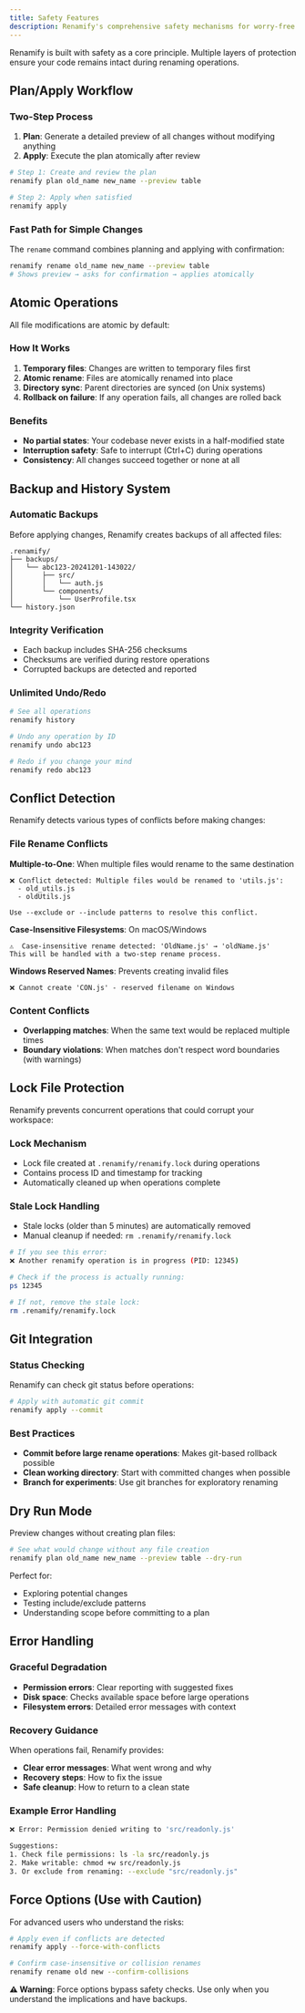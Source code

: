 ```yaml
---
title: Safety Features
description: Renamify's comprehensive safety mechanisms for worry-free renaming
---
```


Renamify is built with safety as a core principle. Multiple layers of protection
ensure your code remains intact during renaming operations.

## Plan/Apply Workflow

### Two-Step Process

1. **Plan**: Generate a detailed preview of all changes without modifying
   anything
2. **Apply**: Execute the plan atomically after review

```bash
# Step 1: Create and review the plan
renamify plan old_name new_name --preview table

# Step 2: Apply when satisfied
renamify apply
```

### Fast Path for Simple Changes

The `rename` command combines planning and applying with confirmation:

```bash
renamify rename old_name new_name --preview table
# Shows preview → asks for confirmation → applies atomically
```

## Atomic Operations

All file modifications are atomic by default:

### How It Works

1. **Temporary files**: Changes are written to temporary files first
2. **Atomic rename**: Files are atomically renamed into place
3. **Directory sync**: Parent directories are synced (on Unix systems)
4. **Rollback on failure**: If any operation fails, all changes are rolled back

### Benefits

- **No partial states**: Your codebase never exists in a half-modified state
- **Interruption safety**: Safe to interrupt (Ctrl+C) during operations
- **Consistency**: All changes succeed together or none at all

## Backup and History System

### Automatic Backups

Before applying changes, Renamify creates backups of all affected files:

```
.renamify/
├── backups/
│   └── abc123-20241201-143022/
│       ├── src/
│       │   └── auth.js
│       └── components/
│           └── UserProfile.tsx
└── history.json
```

### Integrity Verification

- Each backup includes SHA-256 checksums
- Checksums are verified during restore operations
- Corrupted backups are detected and reported

### Unlimited Undo/Redo

```bash
# See all operations
renamify history

# Undo any operation by ID
renamify undo abc123

# Redo if you change your mind
renamify redo abc123
```

## Conflict Detection

Renamify detects various types of conflicts before making changes:

### File Rename Conflicts

**Multiple-to-One**: When multiple files would rename to the same destination

```
❌ Conflict detected: Multiple files would be renamed to 'utils.js':
  - old_utils.js
  - oldUtils.js

Use --exclude or --include patterns to resolve this conflict.
```

**Case-Insensitive Filesystems**: On macOS/Windows

```
⚠️  Case-insensitive rename detected: 'OldName.js' → 'oldName.js'
This will be handled with a two-step rename process.
```

**Windows Reserved Names**: Prevents creating invalid files

```
❌ Cannot create 'CON.js' - reserved filename on Windows
```

### Content Conflicts

- **Overlapping matches**: When the same text would be replaced multiple times
- **Boundary violations**: When matches don't respect word boundaries (with
  warnings)

## Lock File Protection

Renamify prevents concurrent operations that could corrupt your workspace:

### Lock Mechanism

- Lock file created at `.renamify/renamify.lock` during operations
- Contains process ID and timestamp for tracking
- Automatically cleaned up when operations complete

### Stale Lock Handling

- Stale locks (older than 5 minutes) are automatically removed
- Manual cleanup if needed: `rm .renamify/renamify.lock`

```bash
# If you see this error:
❌ Another renamify operation is in progress (PID: 12345)

# Check if the process is actually running:
ps 12345

# If not, remove the stale lock:
rm .renamify/renamify.lock
```

## Git Integration

### Status Checking

Renamify can check git status before operations:

```bash
# Apply with automatic git commit
renamify apply --commit
```

### Best Practices

- **Commit before large rename operations**: Makes git-based rollback possible
- **Clean working directory**: Start with committed changes when possible
- **Branch for experiments**: Use git branches for exploratory renaming

## Dry Run Mode

Preview changes without creating plan files:

```bash
# See what would change without any file creation
renamify plan old_name new_name --preview table --dry-run
```

Perfect for:

- Exploring potential changes
- Testing include/exclude patterns
- Understanding scope before committing to a plan

## Error Handling

### Graceful Degradation

- **Permission errors**: Clear reporting with suggested fixes
- **Disk space**: Checks available space before large operations
- **Filesystem errors**: Detailed error messages with context

### Recovery Guidance

When operations fail, Renamify provides:

- **Clear error messages**: What went wrong and why
- **Recovery steps**: How to fix the issue
- **Safe cleanup**: How to return to a clean state

### Example Error Handling

```bash
❌ Error: Permission denied writing to 'src/readonly.js'

Suggestions:
1. Check file permissions: ls -la src/readonly.js
2. Make writable: chmod +w src/readonly.js
3. Or exclude from renaming: --exclude "src/readonly.js"
```

## Force Options (Use with Caution)

For advanced users who understand the risks:

```bash
# Apply even if conflicts are detected
renamify apply --force-with-conflicts

# Confirm case-insensitive or collision renames
renamify rename old new --confirm-collisions
```

**⚠️ Warning**: Force options bypass safety checks. Use only when you understand
the implications and have backups.

